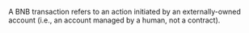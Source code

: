 A BNB transaction refers to an action initiated by an externally-owned account (i.e., an account managed by a human, not a contract).